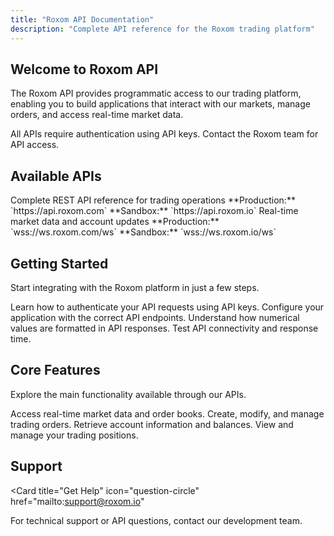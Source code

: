 ```yaml
---
title: "Roxom API Documentation"
description: "Complete API reference for the Roxom trading platform"
---
```


## Welcome to Roxom API

The Roxom API provides programmatic access to our trading platform, enabling you to build applications that interact with our markets, manage orders, and access real-time market data.

<Note>
  All APIs require authentication using API keys. Contact the Roxom team for API access.
</Note>

## Available APIs

<Columns cols={2}>
  <Card
    title="REST API"
    icon="terminal"
    href="/api/api-reference/orders/create"
  >
    Complete REST API reference for trading operations
    **Production:** `https://api.roxom.com`
    **Sandbox:** `https://api.roxom.io`
  </Card>
  <Card
    title="WebSocket API"
    icon="bolt"
    href="/api/websockets/overview"
  >
    Real-time market data and account updates
    **Production:** `wss://ws.roxom.com/ws`
    **Sandbox:** `wss://ws.roxom.io/ws`
  </Card>
</Columns>

## Getting Started

Start integrating with the Roxom platform in just a few steps.

<Columns cols={2}>
  <Card
    title="Authentication"
    icon="key"
    href="/api/authentication"
  >
    Learn how to authenticate your API requests using API keys.
  </Card>
  <Card
    title="Base URLs"
    icon="globe"
    href="/api/base-urls"
  >
    Configure your application with the correct API endpoints.
  </Card>
  <Card
    title="Decimal Format"
    icon="calculator"
    href="/api/decimal-format"
  >
    Understand how numerical values are formatted in API responses.
  </Card>
  <Card
    title="Ping"
    icon="heartbeat"
    href="/api/ping"
  >
    Test API connectivity and response time.
  </Card>
</Columns>

## Core Features

Explore the main functionality available through our APIs.

<Columns cols={2}>
  <Card
    title="Market Data"
    icon="chart-line"
    href="/api/api-reference/market-data/orderbook"
  >
    Access real-time market data and order books.
  </Card>
  <Card
    title="Orders"
    icon="list"
    href="/api/api-reference/orders/create"
  >
    Create, modify, and manage trading orders.
  </Card>
  <Card
    title="Account"
    icon="user"
    href="/api/api-reference/account/balances"
  >
    Retrieve account information and balances.
  </Card>
  <Card
    title="Positions"
    icon="briefcase"
    href="/api/api-reference/positions/list"
  >
    View and manage your trading positions.
  </Card>
</Columns>

## Support

<Card
  title="Get Help"
  icon="question-circle"
  href="mailto:support@roxom.io"
>
  For technical support or API questions, contact our development team.
</Card>
